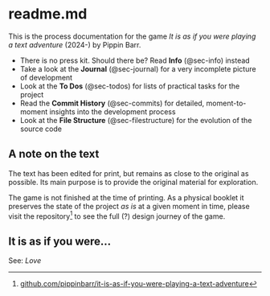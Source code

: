 # readme.md {.unnumbered}

This is the process documentation for the game *It is as if you were playing a text adventure* (2024-) by Pippin Barr.

* There is no press kit. Should there be? Read **Info** (@sec-info) instead
* Take a look at the **Journal** (@sec-journal) for a very incomplete picture of development
* Look at the **To Dos** (@sec-todos) for lists of practical tasks for the project
* Read the **Commit History** (@sec-commits) for detailed, moment-to-moment insights into the development process
* Look at the **File Structure** (@sec-filestructure) for the evolution of the source code

## A note on the text

The text has been edited for print, but remains as close to the original as possible. Its main purpose is to provide the original material for exploration.

The game is not finished at the time of printing. As a physical booklet it preserves the state of the project *as is* at a given moment in time, please visit the repository^[[github.com/pippinbarr/it-is-as-if-you-were-playing-a-text-adventure](https://github.com/pippinbarr/it-is-as-if-you-were-playing-a-text-adventure)] to see the full (?) design journey of the game.

## It is as if you were...

See: *Love*
